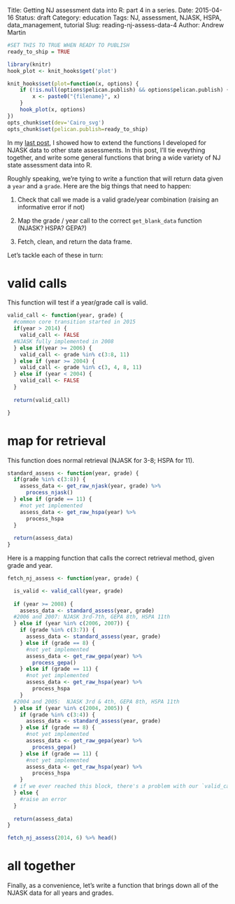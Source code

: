 Title: Getting NJ assessment data into R: part 4 in a series.
Date: 2015-04-16
Status: draft
Category: education
Tags: NJ, assessment, NJASK, HSPA, data_management, tutorial
Slug: reading-nj-assess-data-4
Author: Andrew Martin

```r
#SET THIS TO TRUE WHEN READY TO PUBLISH
ready_to_ship = TRUE

library(knitr)
hook_plot <- knit_hooks$get('plot')

knit_hooks$set(plot=function(x, options) {
    if (!is.null(options$pelican.publish) && options$pelican.publish) {
        x <- paste0("{filename}", x)
    }
    hook_plot(x, options)
})
opts_chunk$set(dev='Cairo_svg')
opts_chunk$set(pelican.publish=ready_to_ship)

```

In my [last post]('/reading-nj-assess-data-3.html'), I showed how to extend the functions I developed for NJASK data to other state assessments.  In this post, I'll tie eveything together, and write some general functions that bring a wide variety of NJ state assessment data into R.

Roughly speaking, we're tying to write a function that will return data given a `year` and a `grade`.  Here are the big things that need to happen:

1. Check that call we made is a valid grade/year combination (raising an informative error if not)

2. Map the grade / year call to the correct `get_blank_data` function (NJASK? HSPA? GEPA?)

3. Fetch, clean, and return the data frame.

Let's tackle each of these in turn:

# valid calls

This function will test if a year/grade call is valid.

```r

valid_call <- function(year, grade) {
  #common core transition started in 2015
  if(year > 2014) {
    valid_call <- FALSE
  #NJASK fully implemented in 2008
  } else if(year >= 2006) {
    valid_call <- grade %in% c(3:8, 11)
  } else if (year >= 2004) {
    valid_call <- grade %in% c(3, 4, 8, 11)
  } else if (year < 2004) {
    valid_call <- FALSE
  }
  
  return(valid_call)

}

```

# map for retrieval

This function does normal retrieval (NJASK for 3-8; HSPA for 11).

```r

standard_assess <- function(year, grade) {
  if(grade %in% c(3:8)) {
    assess_data <- get_raw_njask(year, grade) %>%
      process_njask()
  } else if (grade == 11) {
    #not yet implemented
    assess_data <- get_raw_hspa(year) %>%
      process_hspa
  }
  
  return(assess_data)
} 

```

Here is a mapping function that calls the correct retrieval method, given grade and year.

```r

fetch_nj_assess <- function(year, grade) {

  is_valid <- valid_call(year, grade)
  
  if (year >= 2008) {
    assess_data <- standard_assess(year, grade)
  #2006 and 2007: NJASK 3rd-7th, GEPA 8th, HSPA 11th
  } else if (year %in% c(2006, 2007)) {
    if (grade %in% c(3:7)) {
      assess_data <- standard_assess(year, grade)  
    } else if (grade == 8) {
      #not yet implemented
      assess_data <- get_raw_gepa(year) %>%
        process_gepa()
    } else if (grade == 11) {
      #not yet implemented
      assess_data <- get_raw_hspa(year) %>%
        process_hspa
    }
  #2004 and 2005:  NJASK 3rd & 4th, GEPA 8th, HSPA 11th
  } else if (year %in% c(2004, 2005)) {
    if (grade %in% c(3:4)) {
      assess_data <- standard_assess(year, grade)  
    } else if (grade == 8) {
      #not yet implemented
      assess_data <- get_raw_gepa(year) %>%
        process_gepa()
    } else if (grade == 11) {
      #not yet implemented
      assess_data <- get_raw_hspa(year) %>%
        process_hspa 
    }
  # if we ever reached this block, there's a problem with our `valid_call()` function
  } else {
    #raise an error
  }
 
  return(assess_data)
}

fetch_nj_assess(2014, 6) %>% head()

```

# all together

Finally, as a convenience, let's write a function that brings down all of the NJASK data for all years and grades.

```r



```

